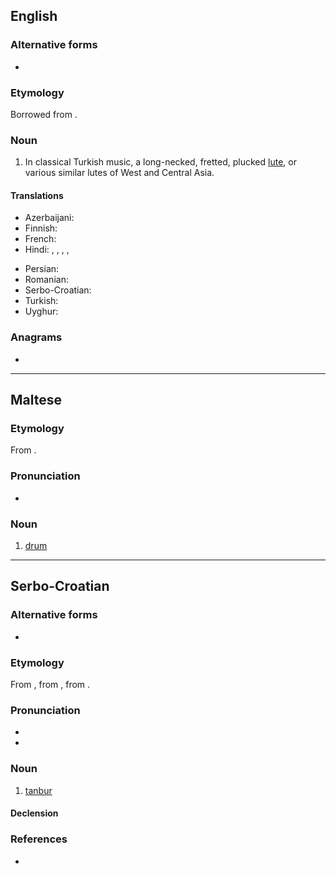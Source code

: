 ==English==

===Alternative forms===
* {{l|en|tambur}}

===Etymology===
Borrowed from {{bor|en|fa|تنبور|tr=tanbur|sc=fa-Arab}}.

===Noun===
{{en-noun}}

# {{lb|en|music}} In classical Turkish music, a long-necked, fretted, plucked [[lute]], or various similar lutes of West and Central Asia.

====Translations====
{{trans-top|instrument}}
* Azerbaijani: {{t|az|tənbur}}
* Finnish: {{t|fi|pitkäkaulaluuttu}}
* French: {{t+|fr|tanbour|m}}
* Hindi: {{t+|hi|तंबूरा|m}}, {{t+|hi|तानपूरा|m}}, {{t+|hi|तुम्बुरु|m}}, {{t+|hi|तुम्बुरी|f}}, {{t+|hi|तुम्बरु|m}}
{{trans-mid}}
* Persian: {{t+|fa|تنبور|tr=tanbur}}
* Romanian: {{t+|ro|tambură|f}}
* Serbo-Croatian: {{t+|sh|tànbūr|m}}
* Turkish: {{t+|tr|tambur}}
* Uyghur: {{t|ug|تەمبۈر}}
{{trans-bottom}}

===Anagrams===
* {{anagrams|en|a=abnrtu|nut bar|nut-bar|nutbar|turban}}

----

==Maltese==
{{mt-root|t-n-b-r}}

===Etymology===
From {{inh|mt|ar|طُنْبُور}}.

===Pronunciation===
* {{IPA|mt|/tamˈbuːr/}}

===Noun===
{{mt-noun|g=m|p=tnabar|dim=tnajbar}}

# [[drum]]

----

==Serbo-Croatian==

===Alternative forms===
* {{alter|sh|tàmbūr}}

===Etymology===
From {{bor|sh|ota|طنبوره|tr=tanbura}}, from {{der|sh|ar|طُنْبُور}}, from {{der|sh|fa|دنب بره|tr=donb-e barre|lit=lamb's tail}}.

===Pronunciation===
* {{IPA|sh|/tǎnbuːr/}}
* {{hyphenation|sh|tan|bur}}

===Noun===
{{sh-noun|g=m|head=tànbūr}}

# [[#English|tanbur]]

====Declension====
{{sh-decl-noun
|tànbūr|tanburi
|tanbúra|tanbura
|tanburu|tanburima
|tanbur|tanbure
|tanbure|tanburi
|tanburu|tanburima
|tanburom|tanburima
}}

===References===
* {{R:sh:HJP|d1ZuXhQ%3D}}

{{c|sh|String instruments}}